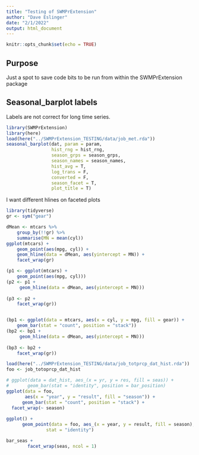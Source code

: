 ```yaml
---
title: "Testing of SWMPrExtension"
author: "Dave Eslinger"
date: "2/1/2022"
output: html_document
---
```


```r
knitr::opts_chunk$set(echo = TRUE)
```

## Purpose

Just a spot to save code bits to be run from within the SWMPrExtension package

## Seasonal_barplot labels

Labels are not correct for long time series.

```r
library(SWMPrExtension)
library(here)
load(here("../SWMPrExtension_TESTING/data/job_met.rda"))
seasonal_barplot(dat, param = param, 
                 hist_rng = hist_rng, 
                 season_grps = season_grps, 
                 season_names = season_names, 
                 hist_avg = T, 
                 log_trans = F, 
                 converted = F, 
                 season_facet = T, 
                 plot_title = T)
```

I want different hlines on faceted plots
```r
library(tidyverse)
gr <- sym("gear")

dMean <- mtcars %>%
    group_by(!!gr) %>%
    summarise(MN = mean(cyl))
ggplot(mtcars) +
    geom_point(aes(mpg, cyl)) +
    geom_hline(data = dMean, aes(yintercept = MN)) +
    facet_wrap(gr)

(p1 <- ggplot(mtcars) +
    geom_point(aes(mpg, cyl)))
(p2 <- p1 +
     geom_hline(data = dMean, aes(yintercept = MN)))
 
(p3 <- p2 +
    facet_wrap(gr))


(bp1 <- ggplot(data = mtcars, aes(x = cyl, y = mpg, fill = gear)) +
    geom_bar(stat = "count", position = "stack"))
(bp2 <- bp1 +
     geom_hline(data = dMean, aes(yintercept = MN)))
 
(bp3 <- bp2 +
    facet_wrap(gr))

```


```r
load(here("../SWMPrExtension_TESTING/data/job_totprcp_dat_hist.rda"))
foo <- job_totoprcp_dat_hist

# ggplot(data = dat_hist, aes_(x = yr, y = res, fill = seas)) +
#       geom_bar(stat = "identity", position = bar_position) 
ggplot(data = foo, 
       aes(x = "year", y = "result", fill = "season")) +
      geom_bar(stat = "count", position = "stack") +
  facet_wrap(~ season)
  
ggplot() +
      geom_point(data = foo, aes_(x = year, y = result, fill = season),
               stat = "identity")
```

```r
bar_seas +
        facet_wrap(seas, ncol = 1)
```

